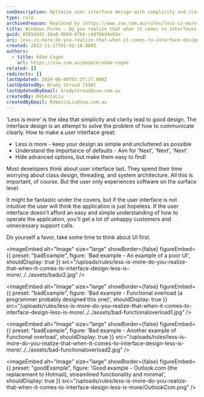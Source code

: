 ```yaml
---
seoDescription: Optimize user interface design with simplicity and clarity to provide an intuitive experience for users, improving overall application usability and reducing support calls.
type: rule
archivedreason: Replaced by [https://www.ssw.com.au/rules/less-is-more](/rules/less-is-more)
title: Windows Forms - Do you realize that when it comes to interfaces 'less is more'?
guid: 0505dd41-16a8-4b0d-8768-c4d76bd4e03e
uri: less-is-more-do-you-realize-that-when-it-comes-to-interface-design-less-is-more
created: 2012-11-27T01:42:18.000Z
authors:
  - title: Adam Cogan
    url: https://ssw.com.au/people/adam-cogan
related: []
redirects: []
lastUpdated: 2024-06-08T03:27:17.000Z
lastUpdatedBy: Brady Stroud [SSW]
lastUpdatedByEmail: bradystroud@ssw.com.au
createdBy: RebeccaLiu
createdByEmail: RebeccaLiu@ssw.com.au
---
```


'Less is more' is the idea that simplicity and clarity lead to good design. The interface design is an attempt to solve the problem of how to communicate clearly.
How to make a user interface great:

* Less is more - keep your design as simple and uncluttered as possible
* Understand the importance of defaults - Aim for 'Next', 'Next', 'Next'
* Hide advanced options, but make them easy to find!

Most developers think about user interface last. They spend their time worrying about class design, threading, and system architecture. All this is important, of course. But the user only experiences software on the surface level.

It might be fantastic under the covers, but if the user interface is not intuitive the user will think the application is just hopeless. If the user interface doesn't afford an easy and simple understanding of how to operate the application, you'll get a lot of unhappy customers and unnecessary support calls.

Do yourself a favor, take some time to think about UI first.

<imageEmbed
  alt="Image"
  size="large"
  showBorder={false}
  figureEmbed={{
    preset: "badExample",
    figure: 'Bad example - An example of a poor UI',
    shouldDisplay: true
  }}
  src="/uploads/rules/less-is-more-do-you-realize-that-when-it-comes-to-interface-design-less-is-more/../../assets/badui2.jpg"
/>

<imageEmbed
  alt="Image"
  size="large"
  showBorder={false}
  figureEmbed={{
    preset: "badExample",
    figure: 'Bad example - Functional overload (a programmer probably designed this one)',
    shouldDisplay: true
  }}
  src="/uploads/rules/less-is-more-do-you-realize-that-when-it-comes-to-interface-design-less-is-more/../../assets/bad-functionaloverload1.jpg"
/>

<imageEmbed
  alt="Image"
  size="large"
  showBorder={false}
  figureEmbed={{
    preset: "badExample",
    figure: 'Bad example - Another example of Functional overload',
    shouldDisplay: true
  }}
  src="/uploads/rules/less-is-more-do-you-realize-that-when-it-comes-to-interface-design-less-is-more/../../assets/bad-functionaloverload2.jpg"
/>

<imageEmbed
  alt="Image"
  size="large"
  showBorder={false}
  figureEmbed={{
    preset: "goodExample",
    figure: 'Good example - Outlook.com (the replacement to Hotmail), streamlined functionality and minimal',
    shouldDisplay: true
  }}
  src="/uploads/rules/less-is-more-do-you-realize-that-when-it-comes-to-interface-design-less-is-more/OutlookCom.png"
/>
